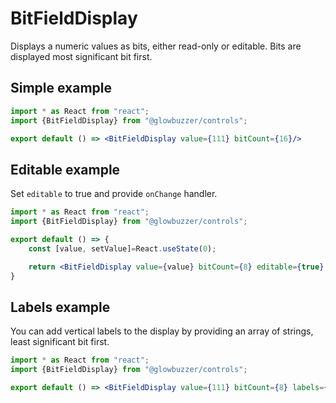 # BitFieldDisplay

Displays a numeric values as bits, either read-only or editable. Bits are displayed most significant bit first.

## Simple example

```jsx codeDemo
import * as React from "react";
import {BitFieldDisplay} from "@glowbuzzer/controls";

export default () => <BitFieldDisplay value={111} bitCount={16}/>
```

## Editable example

Set `editable` to true and provide `onChange` handler.

```jsx codeDemo
import * as React from "react";
import {BitFieldDisplay} from "@glowbuzzer/controls";

export default () => {
    const [value, setValue]=React.useState(0);

    return <BitFieldDisplay value={value} bitCount={8} editable={true} onChange={setValue} />
}
```

## Labels example

You can add vertical labels to the display by providing an array of strings, least significant bit first.

```jsx codeDemo
import * as React from "react";
import {BitFieldDisplay} from "@glowbuzzer/controls";

export default () => <BitFieldDisplay value={111} bitCount={8} labels={['ENABLE', , 'POWER', , , , , 'FAULT']}/>
```
